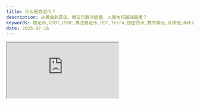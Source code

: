 ```yaml
---
title: 什么是稳定币？
description: 从黄金到算法，稳定币数次崩盘，人类为何越战越勇？
keywords: 稳定币,USDT,USDC,算法稳定币,UST,Terra,加密货币,数字美元,区块链,DeFi,BitUSD,稳定币监管,稳定币机制,加密市场
date: 2025-07-16
---
```


<div style={{ position: 'relative', paddingBottom: '56.25%', height: 0, overflow: 'hidden' }}>
  <iframe 
    src="https://www.youtube.com/embed/KfAS8ynaRlg?si=gxob-VAPQN__UVfl" 
    title="什么是稳定币？从黄金到算法稳定币发展历程详解 小鱼币币机 fishbbg" 
    style={{ 
      position: 'absolute', 
      top: 0, 
      left: 0, 
      width: '100%', 
      height: '100%',
      border: 'none',
      borderRadius: '8px'
    }}
    allow="accelerometer; autoplay; clipboard-write; encrypted-media; gyroscope; picture-in-picture; web-share" 
    referrerPolicy="strict-origin-when-cross-origin" 
    allowFullScreen
  />
</div>

## 本期视频内容

本期视频，小鱼将深入探索稳定币的发展历程、创新与危机。从早期的  BitUSD，到市场主流的 USDT、USDC，再到引发巨大争议的算法稳定币  UST。

这些数字美元如何改变了加密市场的流动性格局？  
为什么稳定币既是行业基础设施，又可能成为系统性风险？  
在监管收紧的大环境下，稳定币的未来将走向何方？  
算法稳定币的多次崩盘教会了我们什么？我们是否应该放弃这一探索方向？

📌 本期内容涵盖：  
 - 稳定币的起源与发展历程
 - 三大类稳定币的机制与优缺点分析
 - Terra UST 崩盘事件深度复盘
 - 全球稳定币监管态势最新变化
 - 算法稳定币的未来展望